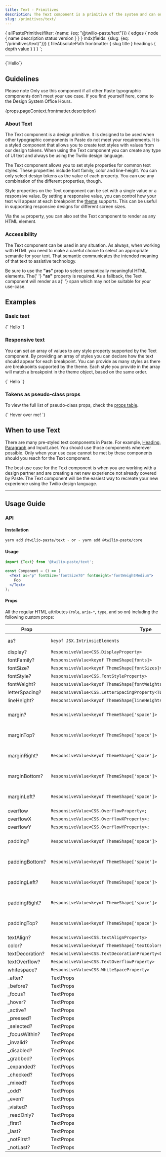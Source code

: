 ```yaml
---
title: Text - Primitives
description: The Text component is a primitive of the system and can output any supported text style provided by our design tokens. Coupled with Box, it underpins most of our components.
slug: /primitives/text/
---
```



  {
    allPastePrimitive(filter: {name: {eq: "@twilio-paste/text"}}) {
      edges {
        node {
          name
          description
          status
          version
        }
      }
    }
    mdx(fields: {slug: {eq: "/primitives/text/"}}) {
      fileAbsolutePath
      frontmatter {
        slug
        title
      }
      headings {
        depth
        value
      }
    }
  }
`;

<ComponentHeader
  name="Text"
  categoryRoute={SidebarCategoryRoutes.PRIMITIVES}
  githubUrl="https://github.com/twilio-labs/paste/tree/main/packages/paste-core/primitives/text"
  storybookUrl="https://twilio-labs.github.io/paste/?path=/story/primitives-text--default"
  data={props.data.allPastePrimitive.edges}
/>

---

<contentwrapper>

<PageAside data={props.data.mdx} />

<content>

<LivePreview scope={{Text}} language="jsx">
  {`<Text as="p">Hello</Text>`}
</LivePreview>

## Guidelines

<Callout>
  <CalloutTitle as="h3">Please note</CalloutTitle>
  <CalloutText>
    Only use this component if all other Paste typographic components don’t meet your use case. If you find yourself
    here, come to the Design System Office Hours.
  </CalloutText>
</Callout>

<Paragraph>{props.pageContext.frontmatter.description}</Paragraph>

### About Text

The Text component is a design primitive. It is designed to be used when other typographic components in Paste do not
meet your requirements. It is a styled component that allows you to create text styles with values from our design tokens.
When using the Text component you can create any type of UI text and always be using the Twilio design language.

The Text component allows you to set style properties for common text styles. These properties include font family,
color and line-height. You can only select design tokens as the value of each property. You can use any combination of
the different properties, though.

Style properties on the Text component can be set with a single value or a responsive value. By setting a responsive
value, you can control how your text will appear at each breakpoint the
[theme](https://paste.twilio.design/tokens/theme-package/) supports. This can be useful in supporting responsive designs
for different screen sizes.

Via the `as` property, you can also set the Text component to render as any HTML element.

### Accessibility

The Text component can be used in any situation. As always, when working with HTML you need to make a careful choice
to select an appropriate semantic for your text. That semantic communicates the intended meaning of that text to
assistive technology.

<Callout>
  <CalloutText>
    Be sure to use the <strong>"as"</strong> prop to select semantically meaningful HTML elements. The{' '}
    <strong>"as"</strong> property is required. As a fallback, the Text component will render as a{' '}
    <InlineCode>span</InlineCode> which may not be suitable for your use-case.
  </CalloutText>
</Callout>

## Examples

### Basic text

<LivePreview scope={{Text}} language="jsx">
  {`<Text
  as="p"
  fontWeight="fontWeightMedium"
  fontSize="fontSize30"
  marginBottom="space40"
  color="colorTextSuccess"
>
  Hello
</Text>`}
</LivePreview>

### Responsive text

You can set an array of values to any style property supported by the Text component. By providing an array of styles
you can declare how the text should appear for each breakpoint. You can provide as many styles as there are breakpoints
supported by the theme. Each style you provide in the array will match a breakpoint in the theme object, based on the
same order.

<LivePreview scope={{Text}} language="jsx">
  {`<Text
  as="p"
  fontSize={["fontSize20", "fontSize40", "fontSize60"]}
  color={["colorTextBrandHighlight", "colorTextSuccess", "colorTextError"]}
>
  Hello
</Text>`}
</LivePreview>

### Tokens as pseudo-class props

To view the full list of pseudo-class props, check the [props table](/primitives/text#props).

<LivePreview scope={{Text}} language="jsx">
  {`<Text
  _hover={{color: 'colorTextLink', cursor: "pointer"}}
>
Hover over me!
</Text>`}
</LivePreview>

## When to use Text

There are many pre-styled text components in Paste. For example, [Heading](/components/heading), [Paragraph](/components/paragraph) and InputLabel. You should use
those components wherever possible. Only when your use case cannot be met by these components should you reach for the
Text component.

The best use case for the Text component is when you are working with a design partner and are creating a net new
experience not already covered by Paste. The Text component will be the easiest way to recreate your new experience
using the Twilio design language.

<DoDont>
  <Do
    title="Do"
    body="Explore what’s in Paste that will meet your needs first. For example, the Paragraph and Heading components"
    preview={false}
  />
  <Dont title="Don't" body="Don’t reach for the Text component as your first option" preview={false} />
</DoDont>

<DoDont>
  <Do
    title="Do"
    body="Use the Text component to create entirely new experiences not covered by Paste"
    preview={false}
  />
  <Dont
    title="Don't"
    body="Don’t use the Text Component to recreate a slightly different version of a pre-existing Paste component"
    preview={false}
  />
</DoDont>

<DoDont>
  <Do
    title="Do"
    body="Use the Text component for all styled text that doesn’t already exist in Paste"
    preview={false}
  />
  <Dont
    title="Don't"
    body="Don’t use base HTML elements for your text since there are no global styles"
    preview={false}
  />
</DoDont>

<DoDont>
  <Do
    title="Do"
    body="Always set the “as” property to ensure you are making a suitable semantic choice"
    preview={false}
  />
  <Dont title="Don't" body="Don’t use the Text component without setting the “as” property" preview={false} />
</DoDont>

---

## Usage Guide

### API

#### Installation

```bash
yarn add @twilio-paste/text - or - yarn add @twilio-paste/core
```

#### Usage

```jsx
import {Text} from '@twilio-paste/text';

const Component = () => (
  <Text as="p" fontSize="fontSize70" fontWeight="fontWeightMedium">
    Foo
  </Text>
);
```

#### Props

All the regular HTML attributes (`role`, `aria-*`, `type`, and so on) including the following custom props:

| Prop            | Type                                                                          | Description               | Default |
| --------------- | ----------------------------------------------------------------------------- | ------------------------- | ------- |
| as?             | `keyof JSX.IntrinsicElements`                                                 | A custom HTML tag         | `div`   |
| display?        | `ResponsiveValue<CSS.DisplayProperty>`                                        |                           |         |
| fontFamily?     | `ResponsiveValue<keyof ThemeShape[fonts]>`                                    |                           |         |
| fontSize?       | `ResponsiveValue<keyof ThemeShape[fontSizes]>`                                |                           |         |
| fontStyle?      | `ResponsiveValue<CSS.FontStyleProperty>`                                      |                           |         |
| fontWeight?     | `ResponsiveValue<keyof ThemeShape[fontWeights]>`                              |                           |         |
| letterSpacing?  | `ResponsiveValue<CSS.LetterSpacingProperty<TLengthStyledSystem>>`             |                           |         |
| lineHeight?     | `ResponsiveValue<keyof ThemeShape[lineHeights]>`                              |                           |         |
| margin?         | `ResponsiveValue<keyof ThemeShape['space']>`                                  | One of our spacing tokens |         |
| marginTop?      | `ResponsiveValue<keyof ThemeShape['space']>`                                  | One of our spacing tokens |         |
| marginRight?    | `ResponsiveValue<keyof ThemeShape['space']>`                                  | One of our spacing tokens |         |
| marginBottom?   | `ResponsiveValue<keyof ThemeShape['space']>`                                  | One of our spacing tokens |         |
| marginLeft?     | `ResponsiveValue<keyof ThemeShape['space']>`                                  | One of our spacing tokens |         |
| overflow        | `ResponsiveValue<CSS.OverflowProperty>;`                                      |                           |         |
| overflowX       | `ResponsiveValue<CSS.OverflowXProperty>;`                                     |                           |         |
| overflowY       | `ResponsiveValue<CSS.OverflowYProperty>;`                                     |                           |         |
| padding?        | `ResponsiveValue<keyof ThemeShape['space']>`                                  | One of our spacing tokens |         |
| paddingBottom?  | `ResponsiveValue<keyof ThemeShape['space']>`                                  | One of our spacing tokens |         |
| paddingLeft?    | `ResponsiveValue<keyof ThemeShape['space']>`                                  | One of our spacing tokens |         |
| paddingRight?   | `ResponsiveValue<keyof ThemeShape['space']>`                                  | One of our spacing tokens |         |
| paddingTop?     | `ResponsiveValue<keyof ThemeShape['space']>`                                  | One of our spacing tokens |         |
| textAlign?      | `ResponsiveValue<CSS.textAlignProperty>`                                      |                           |         |
| color?          | `ResponsiveValue<keyof ThemeShape['textColors']>`                             |                           |         |
| textDecoration? | `ResponsiveValue<CSS.TextDecorationProperty<CSS.TextDecorationLineProperty>>` |                           |         |
| textOverflow?   | `ResponsiveValue<CSS.TextOverflowProperty>`                                   |                           |         |
| whitespace?     | `ResponsiveValue<CSS.WhiteSpaceProperty>`                                     |                           |         |
| \_after?        | TextProps                                                                     |                           |         |
| \_before?       | TextProps                                                                     |                           |         |
| \_focus?        | TextProps                                                                     |                           |         |
| \_hover?        | TextProps                                                                     |                           |         |
| \_active?       | TextProps                                                                     |                           |         |
| \_pressed?      | TextProps                                                                     |                           |         |
| \_selected?     | TextProps                                                                     |                           |         |
| \_focusWithin?  | TextProps                                                                     |                           |         |
| \_invalid?      | TextProps                                                                     |                           |         |
| \_disabled?     | TextProps                                                                     |                           |         |
| \_grabbed?      | TextProps                                                                     |                           |         |
| \_expanded?     | TextProps                                                                     |                           |         |
| \_checked?      | TextProps                                                                     |                           |         |
| \_mixed?        | TextProps                                                                     |                           |         |
| \_odd?          | TextProps                                                                     |                           |         |
| \_even?         | TextProps                                                                     |                           |         |
| \_visited?      | TextProps                                                                     |                           |         |
| \_readOnly?     | TextProps                                                                     |                           |         |
| \_first?        | TextProps                                                                     |                           |         |
| \_last?         | TextProps                                                                     |                           |         |
| \_notFirst?     | TextProps                                                                     |                           |         |
| \_notLast?      | TextProps                                                                     |                           |         |

<ChangelogRevealer>
  <Changelog />
</ChangelogRevealer>

</content>

</contentwrapper>
